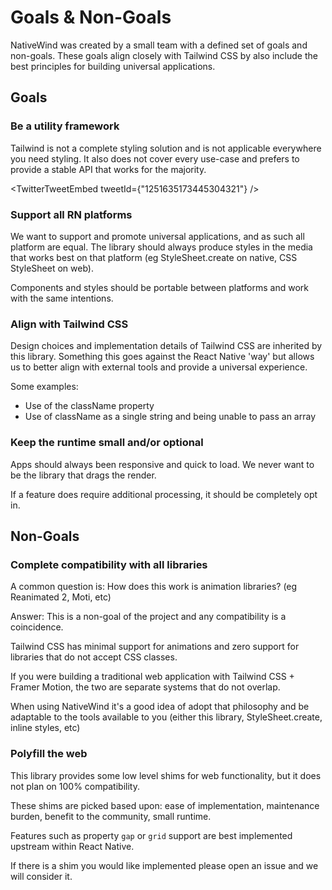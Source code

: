 
# Goals & Non-Goals

NativeWind was created by a small team with a defined set of goals and non-goals. These goals align closely with Tailwind CSS by also include the best principles for building universal applications.

## Goals

### Be a utility framework

Tailwind is not a complete styling solution and is not applicable everywhere you need styling. It also does not cover every use-case and prefers to provide a stable API that works for the majority.

<TwitterTweetEmbed tweetId={"1251635173445304321"} />

### Support all RN platforms

We want to support and promote universal applications, and as such all platform are equal. The library should always produce styles in the media that works best on that platform (eg StyleSheet.create on native, CSS StyleSheet on web).

Components and styles should be portable between platforms and work with the same intentions.

### Align with Tailwind CSS

Design choices and implementation details of Tailwind CSS are inherited by this library. Something this goes against the React Native 'way' but allows us to better align with external tools and provide a universal experience.

Some examples:

- Use of the className property
- Use of className as a single string and being unable to pass an array

### Keep the runtime small and/or optional

Apps should always been responsive and quick to load. We never want to be the library that drags the render.

If a feature does require additional processing, it should be completely opt in.

## Non-Goals

### Complete compatibility with all libraries

A common question is: How does this work is animation libraries? (eg Reanimated 2, Moti, etc)

Answer: This is a non-goal of the project and any compatibility is a coincidence.

Tailwind CSS has minimal support for animations and zero support for libraries that do not accept CSS classes.

If you were building a traditional web application with Tailwind CSS + Framer Motion, the two are separate systems that do not overlap.

When using NativeWind it's a good idea of adopt that philosophy and be adaptable to the tools available to you (either this library, StyleSheet.create, inline styles, etc)

### Polyfill the web

This library provides some low level shims for web functionality, but it does not plan on 100% compatibility.

These shims are picked based upon: ease of implementation, maintenance burden, benefit to the community, small runtime.

Features such as property `gap` or `grid` support are best implemented upstream within React Native.

If there is a shim you would like implemented please open an issue and we will consider it.
